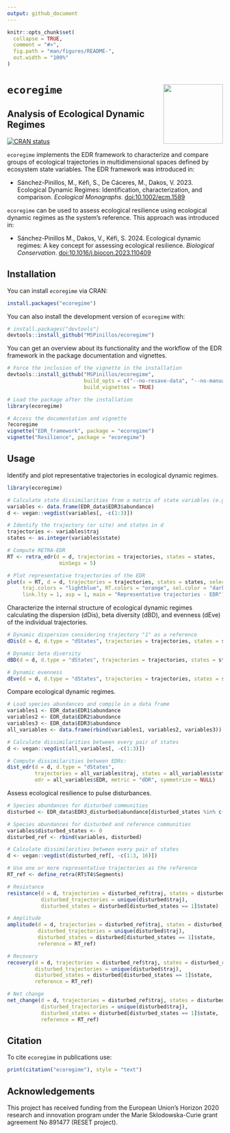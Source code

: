 ```yaml
---
output: github_document
---
```


<!-- README.md is generated from README.Rmd. Please edit that file -->

```r
knitr::opts_chunk$set(
  collapse = TRUE,
  comment = "#>",
  fig.path = "man/figures/README-",
  out.width = "100%"
)
```

# `ecoregime` <img src="man/figures/logo.png" align="right" height="139"/></a>

## Analysis of Ecological Dynamic Regimes

<!-- badges: start -->
[![CRAN status](https://www.r-pkg.org/badges/version/ecoregime)](https://CRAN.R-project.org/package=ecoregime)
<!-- badges: end -->

`ecoregime` implements the EDR framework to characterize and compare groups of ecological trajectories in multidimensional spaces defined by ecosystem state variables. The EDR framework was introduced in:

* Sánchez-Pinillos, M., Kéfi, S., De Cáceres, M., Dakos, V. 2023. Ecological Dynamic Regimes: Identification, characterization, and comparison. *Ecological Monographs*. <doi:10.1002/ecm.1589>

`ecoregime` can be used to assess ecological resilience using ecological dynamic regimes as the system's reference. This approach was introduced in:

* Sánchez-Pinillos M., Dakos, V., Kéfi, S. 2024. Ecological dynamic regimes: A key concept for assessing ecological resilience. *Biological Conservation*. <doi:10.1016/j.biocon.2023.110409>

## Installation

You can install `ecoregime` via CRAN:

``` r
install.packages("ecoregime")
```

You can also install the development version of `ecoregime` with:

``` r
# install.packages("devtools")
devtools::install_github("MSPinillos/ecoregime")
```

You can get an overview about its functionality and the workflow of the EDR framework in the package documentation and vignettes.

``` r
# Force the inclusion of the vignette in the installation
devtools::install_github("MSPinillos/ecoregime", 
                         build_opts = c("--no-resave-data", "--no-manual"),
                         build_vignettes = TRUE)

# Load the package after the installation
library(ecoregime)

# Access the documentation and vignette
?ecoregime
vignette("EDR_framework", package = "ecoregime")
vignette("Resilience", package = "ecoregime")

```

## Usage

Identify and plot representative trajectories in ecological dynamic regimes.

```r
library(ecoregime)

# Calculate state dissimilarities from a matrix of state variables (e.g., species abundances)
variables <- data.frame(EDR_data$EDR3$abundance)
d <- vegan::vegdist(variables[, -c(1:3)])

# Identify the trajectory (or site) and states in d
trajectories <- variables$traj
states <- as.integer(variables$state)

# Compute RETRA-EDR
RT <- retra_edr(d = d, trajectories = trajectories, states = states,
                 minSegs = 5)

# Plot representative trajectories of the EDR
plot(x = RT, d = d, trajectories = trajectories, states = states, select_RT = "T4",
     traj.colors = "lightblue", RT.colors = "orange", sel.color = "darkgreen",
     link.lty = 1, asp = 1, main = "Representative trajectories - EDR")

```

Characterize the internal structure of ecological dynamic regimes calculating the dispersion (dDis), beta diversity (dBD), and evenness (dEve) of the individual trajectories.

```r
# Dynamic dispersion considering trajectory "1" as a reference
dDis(d = d, d.type = "dStates", trajectories = trajectories, states = states, reference = "1")

# Dynamic beta diversity
dBD(d = d, d.type = "dStates", trajectories = trajectories, states = states)

# Dynamic evenness
dEve(d = d, d.type = "dStates", trajectories = trajectories, states = states)

```

Compare ecological dynamic regimes.

```r
# Load species abundances and compile in a data frame
variables1 <- EDR_data$EDR1$abundance
variables2 <- EDR_data$EDR2$abundance
variables3 <- EDR_data$EDR3$abundance
all_variables <- data.frame(rbind(variables1, variables2, variables3))

# Calculate dissimilarities between every pair of states
d <- vegan::vegdist(all_variables[, -c(1:3)])

# Compute dissimilarities between EDRs:
dist_edr(d = d, d.type = "dStates",
         trajectories = all_variables$traj, states = all_variables$state, 
         edr = all_variables$EDR, metric = "dDR", symmetrize = NULL)

```

Assess ecological resilience to pulse disturbances.

```r
# Species abundances for disturbed communities
disturbed <- EDR_data$EDR3_disturbed$abundance[disturbed_states %in% c(0, 1, 14)]

# Species abundances for disturbed and reference communities
variables$disturbed_states <- 0
disturbed_ref <- rbind(variables, disturbed)

# Calculate dissimilarities between every pair of states
d <- vegan::vegdist(disturbed_ref[, -c(1:3, 16)])

# Use one or more representative trajectories as the reference
RT_ref <- define_retra(RT$T4$Segments)

# Resistance
resistance(d = d, trajectories = disturbed_ref$traj, states = disturbed_ref$state,
           disturbed_trajectories = unique(disturbed$traj),
           disturbed_states = disturbed[disturbed_states == 1]$state)

# Amplitude
amplitude(d = d, trajectories = disturbed_ref$traj, states = disturbed_ref$state,
          disturbed_trajectories = unique(disturbed$traj),
          disturbed_states = disturbed[disturbed_states == 1]$state,
          reference = RT_ref)

# Recovery
recovery(d = d, trajectories = disturbed_ref$traj, states = disturbed_ref$state,
         disturbed_trajectories = unique(disturbed$traj),
         disturbed_states = disturbed[disturbed_states == 1]$state,
         reference = RT_ref)

# Net change
net_change(d = d, trajectories = disturbed_ref$traj, states = disturbed_ref$state,
           disturbed_trajectories = unique(disturbed$traj),
           disturbed_states = disturbed[disturbed_states == 1]$state,
           reference = RT_ref)

```

## Citation

To cite `ecoregime` in publications use:

```r
print(citation("ecoregime"), style = "text")
```

## Acknowledgements

This project has received funding from the European Union’s Horizon 2020 research and innovation program under the Marie Sklodowska-Curie grant agreement No 891477 (RESET project).
